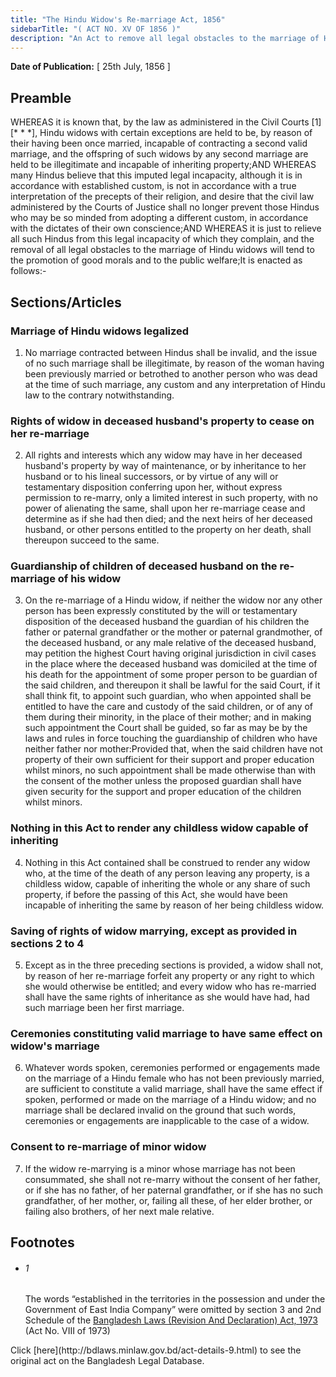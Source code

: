 ```yaml
---
title: "The Hindu Widow's Re-marriage Act, 1856"
sidebarTitle: "( ACT NO. XV OF 1856 )"
description: "An Act to remove all legal obstacles to the marriage of Hindu Widows."
---
```


**Date of Publication:** [ 25th July, 1856 ]

## Preamble

WHEREAS it is known that, by the law as administered in the Civil Courts [1][\* \* \*], Hindu widows with certain exceptions are held to be, by reason of their having been once married, incapable of contracting a second valid marriage, and the offspring of such widows by any second marriage are held to be illegitimate and incapable of inheriting property;AND WHEREAS many Hindus believe that this imputed legal incapacity, although it is in accordance with established custom, is not in accordance with a true interpretation of the precepts of their religion, and desire that the civil law administered by the Courts of Justice shall no longer prevent those Hindus who may be so minded from adopting a different custom, in accordance with the dictates of their own conscience;AND WHEREAS it is just to relieve all such Hindus from this legal incapacity of which they complain, and the removal of all legal obstacles to the marriage of Hindu widows will tend to the promotion of good morals and to the public welfare;It is enacted as follows:-

## Sections/Articles

### Marriage of Hindu widows legalized

1. No marriage contracted between Hindus shall be invalid, and the issue of no such marriage shall be illegitimate, by reason of the woman having been previously married or betrothed to another person who was dead at the time of such marriage, any custom and any interpretation of Hindu law to the contrary notwithstanding.

### Rights of widow in deceased husband's property to cease on her re-marriage

2. All rights and interests which any widow may have in her deceased husband's property by way of maintenance, or by inheritance to her husband or to his lineal successors, or by virtue of any will or testamentary disposition conferring upon her, without express permission to re-marry, only a limited interest in such property, with no power of alienating the same, shall upon her re-marriage cease and determine as if she had then died; and the next heirs of her deceased husband, or other persons entitled to the property on her death, shall thereupon succeed to the same.

### Guardianship of children of deceased husband on the re-marriage of his widow

3. On the re-marriage of a Hindu widow, if neither the widow nor any other person has been expressly constituted by the will or testamentary disposition of the deceased husband the guardian of his children the father or paternal grandfather or the mother or paternal grandmother, of the deceased husband, or any male relative of the deceased husband, may petition the highest Court having original jurisdiction in civil cases in the place where the deceased husband was domiciled at the time of his death for the appointment of some proper person to be guardian of the said children, and thereupon it shall be lawful for the said Court, if it shall think fit, to appoint such guardian, who when appointed shall be entitled to have the care and custody of the said children, or of any of them during their minority, in the place of their mother; and in making such appointment the Court shall be guided, so far as may be by the laws and rules in force touching the guardianship of children who have neither father nor mother:Provided that, when the said children have not property of their own sufficient for their support and proper education whilst minors, no such appointment shall be made otherwise than with the consent of the mother unless the proposed guardian shall have given security for the support and proper education of the children whilst minors.

### Nothing in this Act to render any childless widow capable of inheriting

4. Nothing in this Act contained shall be construed to render any widow who, at the time of the death of any person leaving any property, is a childless widow, capable of inheriting the whole or any share of such property, if before the passing of this Act, she would have been incapable of inheriting the same by reason of her being childless widow.

### Saving of rights of widow marrying, except as provided in sections 2 to 4

5. Except as in the three preceding sections is provided, a widow shall not, by reason of her re-marriage forfeit any property or any right to which she would otherwise be entitled; and every widow who has re-married shall have the same rights of inheritance as she would have had, had such marriage been her first marriage.

### Ceremonies constituting valid marriage to have same effect on widow's marriage

6. Whatever words spoken, ceremonies performed or engagements made on the marriage of a Hindu female who has not been previously married, are sufficient to constitute a valid marriage, shall have the same effect if spoken, performed or made on the marriage of a Hindu widow; and no marriage shall be declared invalid on the ground that such words, ceremonies or engagements are inapplicable to the case of a widow.

### Consent to re-marriage of minor widow

7. If the widow re-marrying is a minor whose marriage has not been consummated, she shall not re-marry without the consent of her father, or if she has no father, of her paternal grandfather, or if she has no such grandfather, of her mother, or, failing all these, of her elder brother, or failing also brothers, of her next male relative.

## Footnotes

- ###### 1

  The words “established in the territories in the possession and under the Government of East India Company” were omitted by section 3 and 2nd Schedule of the [Bangladesh Laws (Revision And Declaration) Act, 1973](/act-430.html "Bangladesh Laws (Revision And Declaration) Act, 1973") (Act No. VIII of 1973)

<Note>
  Click [here](http://bdlaws.minlaw.gov.bd/act-details-9.html) to see the original act on the Bangladesh Legal Database.
</Note>
